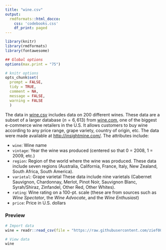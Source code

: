 ```yaml
---
title: "wine.csv"
output: 
  rmdformats::html_docco:
    css: 'codebooks.css'
    df_print: paged
---
```



```r
library(knitr)
library(rmdformats)
library(fontawesome)

## Global options
options(max.print = "75")

# knitr options
opts_chunk$set(
  prompt = FALSE,
  tidy = TRUE,
  comment = NA,
  message = FALSE,
  warning = FALSE
  )
```


The data in [wine.csv](https://raw.githubusercontent.com/zief0002/epsy-8252/master/data/wine.csv) includes data on 200 different wines. These data are a subset of a larger database ($n = 6,613$) from [wine.com](https://www.wine.com/), one of the biggest e-commerce wine retailers in the U.S. It allows customers to buy wine according to any price range, grape variety, country of origin, etc. The data were made available at [http://insightmine.com/](http://insightmine.com/bring-your-own-data-analyzing-wine-market/). The attributes include:

- `wine`: Wine name
- `vintage`: Year the wine was produced (centered so that 0 = 2008, 1 = 2009, etc.) 
- `region`: Region of the world where the wine was produced. These data include seven regions (Australia, California, France, Italy, New Zealand, South Africa, South America).
- `varietal`: Grape varietal These data include nine varietals (Cabernet Sauvignon, Chardonnay, Merlot, Pinot Noir, Sauvignon Blanc, Syrah/Shiraz, Zinfandel, Other Red, Other Whites).
- `rating`: Wine rating on a 100-pt. scale (these are from sources such as *Wine Spectator*, the *Wine Advocate*, and the *Wine Enthusiast*)
- `price`: Price in U.S. dollars


### Preview

```r
# Import data
wine = readr::read_csv(file = "https://raw.githubusercontent.com/zief0002/epsy-8252/master/data/wine.csv")

# View data
wine
```


<!-- ### References -->
